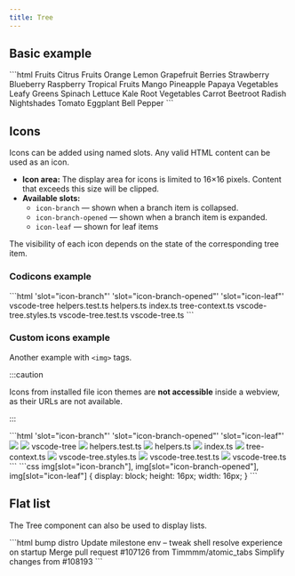 ```yaml
---
title: Tree
---
```




<Imports />
<PageSwitcher />
<IconsInfo />

## Basic example

<Demo>
  <BasicExample />
  <Fragment slot="html">
    ```html
    <vscode-tree>
      <vscode-tree-item>
        Fruits
        <vscode-tree-item>
          Citrus Fruits
          <vscode-tree-item>Orange</vscode-tree-item>
          <vscode-tree-item>Lemon</vscode-tree-item>
          <vscode-tree-item>Grapefruit</vscode-tree-item>
        </vscode-tree-item>
        <vscode-tree-item>
          Berries
          <vscode-tree-item>Strawberry</vscode-tree-item>
          <vscode-tree-item>Blueberry</vscode-tree-item>
          <vscode-tree-item>Raspberry</vscode-tree-item>
        </vscode-tree-item>
        <vscode-tree-item>
          Tropical Fruits
          <vscode-tree-item>Mango</vscode-tree-item>
          <vscode-tree-item>Pineapple</vscode-tree-item>
          <vscode-tree-item>Papaya</vscode-tree-item>
        </vscode-tree-item>
      </vscode-tree-item>
      <vscode-tree-item>
        Vegetables
        <vscode-tree-item>
          Leafy Greens
          <vscode-tree-item>Spinach</vscode-tree-item>
          <vscode-tree-item>Lettuce</vscode-tree-item>
          <vscode-tree-item>Kale</vscode-tree-item>
        </vscode-tree-item>
        <vscode-tree-item>
          Root Vegetables
          <vscode-tree-item>Carrot</vscode-tree-item>
          <vscode-tree-item>Beetroot</vscode-tree-item>
          <vscode-tree-item>Radish</vscode-tree-item>
        </vscode-tree-item>
        <vscode-tree-item>
          Nightshades
          <vscode-tree-item>Tomato</vscode-tree-item>
          <vscode-tree-item>Eggplant</vscode-tree-item>
          <vscode-tree-item>Bell Pepper</vscode-tree-item>
        </vscode-tree-item>
      </vscode-tree-item>
    </vscode-tree>
    ```
  </Fragment>
</Demo>

## Icons

Icons can be added using named slots. Any valid HTML content can be used as an icon.

- **Icon area:** The display area for icons is limited to 16×16 pixels. Content that exceeds this size will be clipped.
- **Available slots:**
  - `icon-branch` — shown when a branch item is collapsed.
  - `icon-branch-opened` — shown when a branch item is expanded.
  - `icon-leaf` — shown for leaf items

The visibility of each icon depends on the state of the corresponding tree item.

### Codicons example

<Demo>
  <IconsExample />
  <Fragment slot="html">
    ```html 'slot="icon-branch"'  'slot="icon-branch-opened"' 'slot="icon-leaf"'
    <vscode-tree>
      <vscode-tree-item>
        <vscode-icon name="folder" slot="icon-branch"></vscode-icon>
        <vscode-icon name="folder-opened" slot="icon-branch-opened"></vscode-icon>
        vscode-tree
        <vscode-tree-item>
          <vscode-icon name="file" slot="icon-leaf"></vscode-icon>helpers.test.ts
        </vscode-tree-item>
        <vscode-tree-item>
          <vscode-icon name="file" slot="icon-leaf"></vscode-icon>helpers.ts
        </vscode-tree-item>
        <vscode-tree-item>
          <vscode-icon name="file" slot="icon-leaf"></vscode-icon>index.ts
        </vscode-tree-item>
        <vscode-tree-item>
          <vscode-icon name="file" slot="icon-leaf"></vscode-icon>tree-context.ts
        </vscode-tree-item>
        <vscode-tree-item>
          <vscode-icon name="file" slot="icon-leaf"></vscode-icon>vscode-tree.styles.ts
        </vscode-tree-item>
        <vscode-tree-item>
          <vscode-icon name="file" slot="icon-leaf"></vscode-icon>vscode-tree.test.ts
        </vscode-tree-item>
        <vscode-tree-item>
          <vscode-icon name="file" slot="icon-leaf"></vscode-icon>vscode-tree.ts
        </vscode-tree-item>
      </vscode-tree-item>
    </vscode-tree>
    ```
  </Fragment>
</Demo>

### Custom icons example

Another example with `<img>` tags.

:::caution

Icons from installed file icon themes are **not accessible** inside a webview, as their URLs are not available.

:::

<Demo>
  <MaterialIconsExample />
  <Fragment slot="html">
    ```html 'slot="icon-branch"'  'slot="icon-branch-opened"' 'slot="icon-leaf"'
    <vscode-tree>
      <vscode-tree-item open>
        <img src="/material-icons/folder.svg" slot="icon-branch" />
        <img src="/material-icons/folder-open.svg" slot="icon-branch-opened" />
        vscode-tree
        <vscode-tree-item>
          <img src="/material-icons/test-ts.svg" slot="icon-leaf" />
          helpers.test.ts
        </vscode-tree-item>
        <vscode-tree-item>
          <img src="/material-icons/typescript.svg" slot="icon-leaf" />
          helpers.ts
        </vscode-tree-item>
        <vscode-tree-item>
          <img src="/material-icons/typescript.svg" slot="icon-leaf" />
          index.ts
        </vscode-tree-item>
        <vscode-tree-item>
          <img src="/material-icons/typescript.svg" slot="icon-leaf" />
          tree-context.ts
        </vscode-tree-item>
        <vscode-tree-item>
          <img src="/material-icons/typescript.svg" slot="icon-leaf" />
          vscode-tree.styles.ts
        </vscode-tree-item>
        <vscode-tree-item>
          <img src="/material-icons/test-ts.svg" slot="icon-leaf" />
          vscode-tree.test.ts
        </vscode-tree-item>
        <vscode-tree-item>
          <img src="/material-icons/typescript.svg" slot="icon-leaf" />
          vscode-tree.ts
        </vscode-tree-item>
      </vscode-tree-item>
    </vscode-tree>
    ```
  </Fragment>
  <Fragment slot="css">
    ```css
    img[slot="icon-branch"],
    img[slot="icon-branch-opened"],
    img[slot="icon-leaf"] {
      display: block;
      height: 16px;
      width: 16px;
    }
    ```
  </Fragment>
</Demo>

## Flat list

The Tree component can also be used to display lists.

<Demo>
  <ListExample />
  <Fragment slot="html">
    ```html
    <vscode-tree>
      <vscode-tree-item>
        <vscode-icon name="git-commit" slot="icon-leaf"></vscode-icon>
        bump distro
      </vscode-tree-item>
      <vscode-tree-item>
        <vscode-icon name="git-commit" slot="icon-leaf"></vscode-icon>
        Update milestone
      </vscode-tree-item>
      <vscode-tree-item>
        <vscode-icon name="git-commit" slot="icon-leaf"></vscode-icon>
        env – tweak shell resolve experience on startup
      </vscode-tree-item>
      <vscode-tree-item>
        <vscode-icon name="git-commit" slot="icon-leaf"></vscode-icon>
        Merge pull request #107126 from Timmmm/atomic_tabs
      </vscode-tree-item>
      <vscode-tree-item>
        <vscode-icon name="git-commit" slot="icon-leaf"></vscode-icon>
        Simplify changes from #108193
      </vscode-tree-item>
    </vscode-tree>
    ```
  </Fragment>
</Demo>
